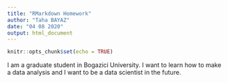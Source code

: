 ```yaml
---
title: "RMarkdown Homework"
author: "Taha BAYAZ"
date: "04 08 2020"
output: html_document
---
```


```r
knitr::opts_chunk$set(echo = TRUE)
```

I am a graduate student in Bogazici University. I want to learn how to make a data analysis and I want to be a data scientist in the future.

